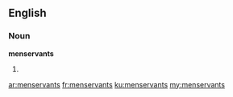 ==English==

===Noun===
'''menservants'''

# {{plural of|[[manservant]]}}

[[ar:menservants]]
[[fr:menservants]]
[[ku:menservants]]
[[my:menservants]]
